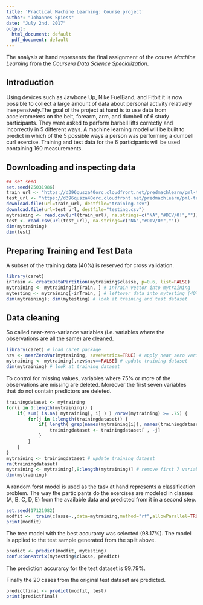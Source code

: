 ---
title: 'Practical Machine Learning: Course project'
author: "Johannes Spiess"
date: "July 2nd, 2017"
output:
  html_document: default
  pdf_document: default
---

The analysis at hand represents the final assignment of the course *Machine Learning* from the *Coursera Data Science Specialization*.

## Introduction

Using devices such as Jawbone Up, Nike FuelBand, and Fitbit it is now possible to collect a large amount of data about personal activity relatively inexpensively.The goal of the project at hand is to  use data from accelerometers on the belt, forearm, arm, and dumbell of 6 study participants. They were asked to perform barbell lifts correctly and incorrectly in 5 different ways. 
A machine learning model will be built to predict in which of the 5 possible ways a person was performing a dumbell curl exercise. Training and test data for the 6 participants will be used containing 160 measurements.

## Downloading and inspecting data

```{r Downloading and inspecting data, echo = TRUE}

## set seed
set.seed(25031986)
train_url <- "https://d396qusza40orc.cloudfront.net/predmachlearn/pml-training.csv"
test_url <- "https://d396qusza40orc.cloudfront.net/predmachlearn/pml-testing.csv"
download.file(url=train_url, destfile="training.csv")
download.file(url=test_url, destfile="testing.csv")
mytraining <- read.csv(url(train_url), na.strings=c("NA","#DIV/0!",""))
test <- read.csv(url(test_url), na.strings=c("NA","#DIV/0!",""))
dim(mytraining)
dim(test)
```

## Preparing Training and Test Data

A subset of the training data (40%) is reserved for cross validation.

```{r partitioning the data, echo = TRUE}
library(caret)
inTrain <- createDataPartition(mytraining$classe, p=0.6, list=FALSE)
mytraining <- mytraining[inTrain, ] # inTrain vector into mytraining
mytesting <- mytraining[-inTrain, ] # leftover data into mytesting (40%)
dim(mytraining); dim(mytesting) # look at training and test dataset
```

## Data cleaning

So called near-zero-variance variables (i.e. variables where the observations are all the same) are cleaned.

```{r remove near zero variance cases, echo = TRUE}
library(caret) # load caret package
nzv <- nearZeroVar(mytraining, saveMetrics=TRUE) # apply near zero variance cleaning
mytraining <- mytraining[,nzv$nzv==FALSE] # update training dataset
dim(mytraining) # look at training dataset
```

To control for missing values, variables where 75% or more of the observations are missing are deleted.
Moreover the first seven variables that do not contain predictors are deleted.

```{r data cleaning, echo = TRUE}

trainingdataset <- mytraining
for(i in 1:length(mytraining)) {
    if( sum( is.na( mytraining[, i] ) ) /nrow(mytraining) >= .75) {
        for(j in 1:length(trainingdataset)) {
            if( length( grep(names(mytraining[i]), names(trainingdataset)[j]) ) == 1)  {
                trainingdataset <- trainingdataset[ , -j]
            }   
        } 
    }
}
mytraining <- trainingdataset # update training dataset
rm(trainingdataset)
mytraining <- mytraining[,8:length(mytraining)] # remove first 7 variables
dim(mytraining)
```

A random forst model is used as the task at hand represents a classification problem. The way the participants do the exercises are modeled in classes (A, B, C, D, E) from the available data and predicted from it in a second step.

```{r random forest model, echo = TRUE}
set.seed(17121982)
modfit <-  train(classe~.,data=mytraining,method="rf",allowParallel=TRUE, .multicombine=TRUE, ntree = 100, nodesize = 15)
print(modfit)
```

The tree model with the best accurarcy was selected (98.17%).
The model is applied to the test sample generated from the split above.

```{r cross validate, echo = TRUE}
predict <- predict(modfit, mytesting)
confusionMatrix(mytesting$classe, predict)
```

The prediction accurarcy for the test dataset is 99.79%.

Finally the 20 cases from the original test dataset are predicted.

```{r predict 20 test cases, echo = TRUE}
predictfinal <- predict(modfit, test)
print(predictfinal)
```





